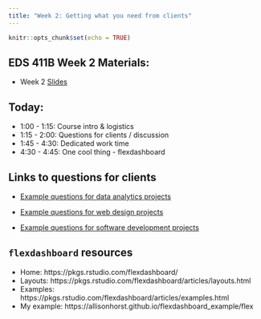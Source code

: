 ```yaml
---
title: "Week 2: Getting what you need from clients"
---
```


```r
knitr::opts_chunk$set(echo = TRUE)
```

## EDS 411B Week 2 Materials:

- Week 2 [Slides](https://docs.google.com/presentation/d/e/2PACX-1vQt45e3UtPALYOiAk4YiTvbNxaSyZBICgGjanx5-QN-Uf5Mw0UuB22sj7RElmncbZtjDY9-io5iRnkj/pub?start=false&loop=false&delayms=3000)

## Today: 

- 1:00 - 1:15: Course intro & logistics
- 1:15 - 2:00: Questions for clients / discussion
- 1:45 - 4:30: Dedicated work time
- 4:30 - 4:45: One cool thing - flexdashboard

## Links to questions for clients

- [Example questions for data analytics projects](https://www.thedataschool.com.au/kieran-adair/data-skills-34-questions-to-ask-your-client-before-starting-any-data-analytics-project/) 

- [Example questions for web design projects](https://martech.org/100-questions-you-must-ask-when-developing-web-site/) 

- [Example questions for software development projects](https://www.synotive.com/blog/software-development-client-questionnaire)  

## `flexdashboard` resources

- Home: https://pkgs.rstudio.com/flexdashboard/
- Layouts: https://pkgs.rstudio.com/flexdashboard/articles/layouts.html
- Examples: https://pkgs.rstudio.com/flexdashboard/articles/examples.html
- My example: https://allisonhorst.github.io/flexdashboard_example/flex
